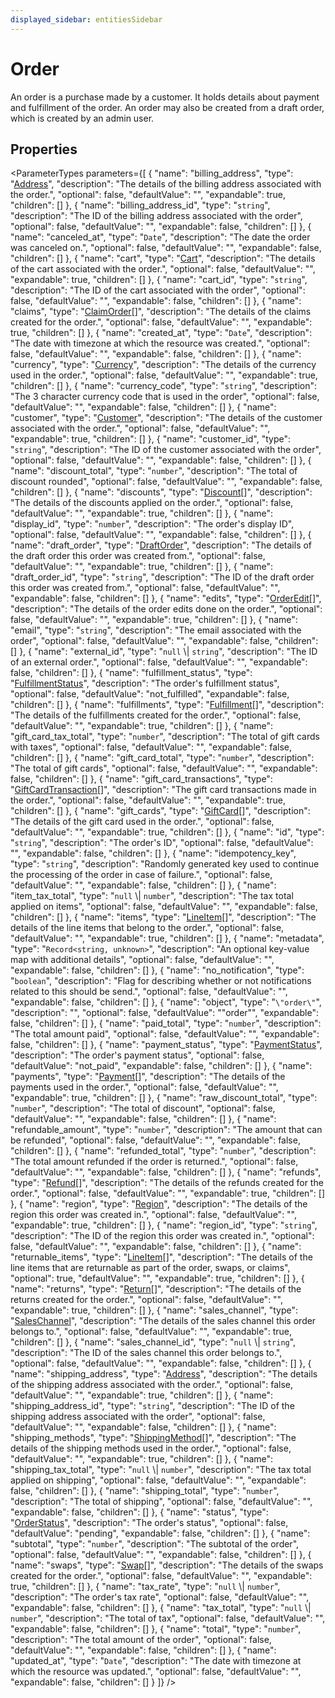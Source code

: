 ```yaml
---
displayed_sidebar: entitiesSidebar
---
```



# Order

An order is a purchase made by a customer. It holds details about payment and fulfillment of the order. An order may also be created from a draft order, which is created by an admin user.

## Properties

<ParameterTypes parameters={[
  {
    "name": "billing_address",
    "type": "[Address](Address.mdx)",
    "description": "The details of the billing address associated with the order.",
    "optional": false,
    "defaultValue": "",
    "expandable": true,
    "children": []
  },
  {
    "name": "billing_address_id",
    "type": "`string`",
    "description": "The ID of the billing address associated with the order",
    "optional": false,
    "defaultValue": "",
    "expandable": false,
    "children": []
  },
  {
    "name": "canceled_at",
    "type": "`Date`",
    "description": "The date the order was canceled on.",
    "optional": false,
    "defaultValue": "",
    "expandable": false,
    "children": []
  },
  {
    "name": "cart",
    "type": "[Cart](Cart.mdx)",
    "description": "The details of the cart associated with the order.",
    "optional": false,
    "defaultValue": "",
    "expandable": true,
    "children": []
  },
  {
    "name": "cart_id",
    "type": "`string`",
    "description": "The ID of the cart associated with the order",
    "optional": false,
    "defaultValue": "",
    "expandable": false,
    "children": []
  },
  {
    "name": "claims",
    "type": "[ClaimOrder](ClaimOrder.mdx)[]",
    "description": "The details of the claims created for the order.",
    "optional": false,
    "defaultValue": "",
    "expandable": true,
    "children": []
  },
  {
    "name": "created_at",
    "type": "`Date`",
    "description": "The date with timezone at which the resource was created.",
    "optional": false,
    "defaultValue": "",
    "expandable": false,
    "children": []
  },
  {
    "name": "currency",
    "type": "[Currency](Currency.mdx)",
    "description": "The details of the currency used in the order.",
    "optional": false,
    "defaultValue": "",
    "expandable": true,
    "children": []
  },
  {
    "name": "currency_code",
    "type": "`string`",
    "description": "The 3 character currency code that is used in the order",
    "optional": false,
    "defaultValue": "",
    "expandable": false,
    "children": []
  },
  {
    "name": "customer",
    "type": "[Customer](Customer.mdx)",
    "description": "The details of the customer associated with the order.",
    "optional": false,
    "defaultValue": "",
    "expandable": true,
    "children": []
  },
  {
    "name": "customer_id",
    "type": "`string`",
    "description": "The ID of the customer associated with the order",
    "optional": false,
    "defaultValue": "",
    "expandable": false,
    "children": []
  },
  {
    "name": "discount_total",
    "type": "`number`",
    "description": "The total of discount rounded",
    "optional": false,
    "defaultValue": "",
    "expandable": false,
    "children": []
  },
  {
    "name": "discounts",
    "type": "[Discount](Discount.mdx)[]",
    "description": "The details of the discounts applied on the order.",
    "optional": false,
    "defaultValue": "",
    "expandable": true,
    "children": []
  },
  {
    "name": "display_id",
    "type": "`number`",
    "description": "The order's display ID",
    "optional": false,
    "defaultValue": "",
    "expandable": false,
    "children": []
  },
  {
    "name": "draft_order",
    "type": "[DraftOrder](DraftOrder.mdx)",
    "description": "The details of the draft order this order was created from.",
    "optional": false,
    "defaultValue": "",
    "expandable": true,
    "children": []
  },
  {
    "name": "draft_order_id",
    "type": "`string`",
    "description": "The ID of the draft order this order was created from.",
    "optional": false,
    "defaultValue": "",
    "expandable": false,
    "children": []
  },
  {
    "name": "edits",
    "type": "[OrderEdit](OrderEdit.mdx)[]",
    "description": "The details of the order edits done on the order.",
    "optional": false,
    "defaultValue": "",
    "expandable": true,
    "children": []
  },
  {
    "name": "email",
    "type": "`string`",
    "description": "The email associated with the order",
    "optional": false,
    "defaultValue": "",
    "expandable": false,
    "children": []
  },
  {
    "name": "external_id",
    "type": "``null`` \\| `string`",
    "description": "The ID of an external order.",
    "optional": false,
    "defaultValue": "",
    "expandable": false,
    "children": []
  },
  {
    "name": "fulfillment_status",
    "type": "[FulfillmentStatus](../enums/FulfillmentStatus.mdx)",
    "description": "The order's fulfillment status",
    "optional": false,
    "defaultValue": "not_fulfilled",
    "expandable": false,
    "children": []
  },
  {
    "name": "fulfillments",
    "type": "[Fulfillment](Fulfillment.mdx)[]",
    "description": "The details of the fulfillments created for the order.",
    "optional": false,
    "defaultValue": "",
    "expandable": true,
    "children": []
  },
  {
    "name": "gift_card_tax_total",
    "type": "`number`",
    "description": "The total of gift cards with taxes",
    "optional": false,
    "defaultValue": "",
    "expandable": false,
    "children": []
  },
  {
    "name": "gift_card_total",
    "type": "`number`",
    "description": "The total of gift cards",
    "optional": false,
    "defaultValue": "",
    "expandable": false,
    "children": []
  },
  {
    "name": "gift_card_transactions",
    "type": "[GiftCardTransaction](GiftCardTransaction.mdx)[]",
    "description": "The gift card transactions made in the order.",
    "optional": false,
    "defaultValue": "",
    "expandable": true,
    "children": []
  },
  {
    "name": "gift_cards",
    "type": "[GiftCard](GiftCard.mdx)[]",
    "description": "The details of the gift card used in the order.",
    "optional": false,
    "defaultValue": "",
    "expandable": true,
    "children": []
  },
  {
    "name": "id",
    "type": "`string`",
    "description": "The order's ID",
    "optional": false,
    "defaultValue": "",
    "expandable": false,
    "children": []
  },
  {
    "name": "idempotency_key",
    "type": "`string`",
    "description": "Randomly generated key used to continue the processing of the order in case of failure.",
    "optional": false,
    "defaultValue": "",
    "expandable": false,
    "children": []
  },
  {
    "name": "item_tax_total",
    "type": "``null`` \\| `number`",
    "description": "The tax total applied on items",
    "optional": false,
    "defaultValue": "",
    "expandable": false,
    "children": []
  },
  {
    "name": "items",
    "type": "[LineItem](LineItem.mdx)[]",
    "description": "The details of the line items that belong to the order.",
    "optional": false,
    "defaultValue": "",
    "expandable": true,
    "children": []
  },
  {
    "name": "metadata",
    "type": "`Record<string, unknown>`",
    "description": "An optional key-value map with additional details",
    "optional": false,
    "defaultValue": "",
    "expandable": false,
    "children": []
  },
  {
    "name": "no_notification",
    "type": "`boolean`",
    "description": "Flag for describing whether or not notifications related to this should be send.",
    "optional": false,
    "defaultValue": "",
    "expandable": false,
    "children": []
  },
  {
    "name": "object",
    "type": "``\"order\"``",
    "description": "",
    "optional": false,
    "defaultValue": "\"order\"",
    "expandable": false,
    "children": []
  },
  {
    "name": "paid_total",
    "type": "`number`",
    "description": "The total amount paid",
    "optional": false,
    "defaultValue": "",
    "expandable": false,
    "children": []
  },
  {
    "name": "payment_status",
    "type": "[PaymentStatus](../enums/PaymentStatus.mdx)",
    "description": "The order's payment status",
    "optional": false,
    "defaultValue": "not_paid",
    "expandable": false,
    "children": []
  },
  {
    "name": "payments",
    "type": "[Payment](Payment.mdx)[]",
    "description": "The details of the payments used in the order.",
    "optional": false,
    "defaultValue": "",
    "expandable": true,
    "children": []
  },
  {
    "name": "raw_discount_total",
    "type": "`number`",
    "description": "The total of discount",
    "optional": false,
    "defaultValue": "",
    "expandable": false,
    "children": []
  },
  {
    "name": "refundable_amount",
    "type": "`number`",
    "description": "The amount that can be refunded",
    "optional": false,
    "defaultValue": "",
    "expandable": false,
    "children": []
  },
  {
    "name": "refunded_total",
    "type": "`number`",
    "description": "The total amount refunded if the order is returned.",
    "optional": false,
    "defaultValue": "",
    "expandable": false,
    "children": []
  },
  {
    "name": "refunds",
    "type": "[Refund](Refund.mdx)[]",
    "description": "The details of the refunds created for the order.",
    "optional": false,
    "defaultValue": "",
    "expandable": true,
    "children": []
  },
  {
    "name": "region",
    "type": "[Region](Region.mdx)",
    "description": "The details of the region this order was created in.",
    "optional": false,
    "defaultValue": "",
    "expandable": true,
    "children": []
  },
  {
    "name": "region_id",
    "type": "`string`",
    "description": "The ID of the region this order was created in.",
    "optional": false,
    "defaultValue": "",
    "expandable": false,
    "children": []
  },
  {
    "name": "returnable_items",
    "type": "[LineItem](LineItem.mdx)[]",
    "description": "The details of the line items that are returnable as part of the order, swaps, or claims",
    "optional": true,
    "defaultValue": "",
    "expandable": true,
    "children": []
  },
  {
    "name": "returns",
    "type": "[Return](Return.mdx)[]",
    "description": "The details of the returns created for the order.",
    "optional": false,
    "defaultValue": "",
    "expandable": true,
    "children": []
  },
  {
    "name": "sales_channel",
    "type": "[SalesChannel](SalesChannel.mdx)",
    "description": "The details of the sales channel this order belongs to.",
    "optional": false,
    "defaultValue": "",
    "expandable": true,
    "children": []
  },
  {
    "name": "sales_channel_id",
    "type": "``null`` \\| `string`",
    "description": "The ID of the sales channel this order belongs to.",
    "optional": false,
    "defaultValue": "",
    "expandable": false,
    "children": []
  },
  {
    "name": "shipping_address",
    "type": "[Address](Address.mdx)",
    "description": "The details of the shipping address associated with the order.",
    "optional": false,
    "defaultValue": "",
    "expandable": true,
    "children": []
  },
  {
    "name": "shipping_address_id",
    "type": "`string`",
    "description": "The ID of the shipping address associated with the order",
    "optional": false,
    "defaultValue": "",
    "expandable": false,
    "children": []
  },
  {
    "name": "shipping_methods",
    "type": "[ShippingMethod](ShippingMethod.mdx)[]",
    "description": "The details of the shipping methods used in the order.",
    "optional": false,
    "defaultValue": "",
    "expandable": true,
    "children": []
  },
  {
    "name": "shipping_tax_total",
    "type": "``null`` \\| `number`",
    "description": "The tax total applied on shipping",
    "optional": false,
    "defaultValue": "",
    "expandable": false,
    "children": []
  },
  {
    "name": "shipping_total",
    "type": "`number`",
    "description": "The total of shipping",
    "optional": false,
    "defaultValue": "",
    "expandable": false,
    "children": []
  },
  {
    "name": "status",
    "type": "[OrderStatus](../enums/OrderStatus.mdx)",
    "description": "The order's status",
    "optional": false,
    "defaultValue": "pending",
    "expandable": false,
    "children": []
  },
  {
    "name": "subtotal",
    "type": "`number`",
    "description": "The subtotal of the order",
    "optional": false,
    "defaultValue": "",
    "expandable": false,
    "children": []
  },
  {
    "name": "swaps",
    "type": "[Swap](Swap.mdx)[]",
    "description": "The details of the swaps created for the order.",
    "optional": false,
    "defaultValue": "",
    "expandable": true,
    "children": []
  },
  {
    "name": "tax_rate",
    "type": "``null`` \\| `number`",
    "description": "The order's tax rate",
    "optional": false,
    "defaultValue": "",
    "expandable": false,
    "children": []
  },
  {
    "name": "tax_total",
    "type": "``null`` \\| `number`",
    "description": "The total of tax",
    "optional": false,
    "defaultValue": "",
    "expandable": false,
    "children": []
  },
  {
    "name": "total",
    "type": "`number`",
    "description": "The total amount of the order",
    "optional": false,
    "defaultValue": "",
    "expandable": false,
    "children": []
  },
  {
    "name": "updated_at",
    "type": "`Date`",
    "description": "The date with timezone at which the resource was updated.",
    "optional": false,
    "defaultValue": "",
    "expandable": false,
    "children": []
  }
]} />
